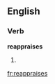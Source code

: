 ==English==

===Verb===
'''reappraises'''

# {{third-person singular of|[[reappraise]]}}

[[fr:reappraises]]